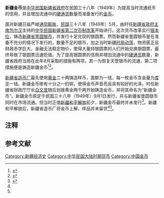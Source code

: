 '''新疆金币'''是[[新疆省_(中华民国)|中华民国新疆省政府]]在民国三十八年（1949年）为提高当时流通纸币的信用，并且增加流通中的[[硬通货|硬通货]]数量而准备发行的[[金币|金币]]。

面对新疆日益严峻[[通货膨胀|通货膨胀]]，[[民国纪年|民国]]三十八年（1949年）5月，由时任[[新疆省政府主席|新疆省政府主席]][[包尔汉|包尔汉]]主持的[[中华民国新疆省第二次币制改革|中华民国新疆省第二次币制改革]]开始进行。这次货币改革实行[[银本位|银本位]]，铸造[[新疆省壹圆银币|新疆省壹圆银币]]，并发行十足兑现的银圆票。然而新疆省壹圆银币是在准备不充分的情况下发行的，数量不足的银币，加之当时新疆[[三区革命|时局动荡]]，物资匮乏且财政赤字巨大，金融无法稳定物价，使得大量持银圆票的人们开始兑换银圆票，最终导致了银圆票迅速贬值。为了提高银圆票的信用并增加流通中的[[硬通货|硬通货]]数量，新疆省政府当局在此年8月采取的措施有两项，其一为恢复天罡银币{{efn|天罡银币是在新疆铸造发行的一种银币，以两、钱、分作为该银币的货币单位。}}的流通，第二项措施便是铸造新疆金币<ref name="二百年">{{cite book |author1=董庆煊 |author2=穆渊 |title=新疆近二百年的货币与金融 |date=1999 |publisher=新疆大学出版社 |isbn=7-5631-1120-4 |pages=101}}</ref><ref name="金融志">{{cite book |editor=新疆维吾尔自治区地方志编纂委员会; 《新疆通志·金融志》编纂委员会 |title=新疆通志（第五十九卷）·金融志 |date=1994 |publisher=新疆人民出版社 |isbn=7-228-03203-9 |page=89-90}}</ref>。

[[新疆省造币厂|新疆省造币厂]]最先使用[[黄金|黄金]]二十两铸造样币，面额为一钱，每一枚金币含金量为[[平色|库平]]一钱。新疆金币掺有十分之一的铜，使得金币声音亮且具有较好的光泽。时任新疆省财政厅厅长[[白文昱|白文昱]]随后划拨黄金两千两开始铸造金币，并将其命名为“新疆金币”。新疆金币原定于民国三十八年（1949年）9月1日发行，并与新疆省壹圆银币同时在市场流通。但当时正值[[新疆和平解放|新疆和平解放]]前夕，新疆金币最终并未发行<ref>{{cite web |title=清朝晚期和民国时期新疆铸行的金银币 |url=http://www.sxlib.org.cn/dfzy/sczl/wwgjp/jyq/201808/t20180806_930309.html |website=丝绸之路多媒体系列资源库 |accessdate=2021-04-10 |archive-date=2021-04-10 |archive-url=https://web.archive.org/web/20210410100907/http://www.sxlib.org.cn/dfzy/sczl/wwgjp/jyq/201808/t20180806_930309.html |dead-url=no }}</ref>。新疆和平解放后，新疆省造币厂将金币上解，样品并未留世<ref name="二百年"/><ref name="金融志"/>。

== 注释 ==
{{notelist}}

== 参考文献 ==
{{reflist}}

{{中華民國貨幣}}
[[Category:新疆经济史|Category:新疆经济史]]
[[Category:中华民国大陆时期货币|Category:中华民国大陆时期货币]]
[[Category:中国金币|Category:中国金币]]